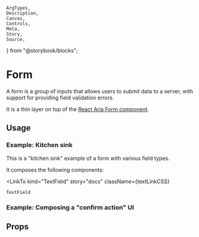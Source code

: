    ArgTypes,
    Description,
    Canvas,
    Controls,
    Meta,
    Story,
    Source,
} from "@storybook/blocks";


<Meta of={stories} />

# Form

A form is a group of inputs that allows users to submit data to a server, with
support for providing field validation errors.

It is a thin layer on top of the
[React Aria Form component](https://react-spectrum.adobe.com/react-aria/Form.html).

## Usage

### Example: Kitchen sink

This is a "kitchen sink" example of a form with various field types.

It composes the following components:

<LinkTo
    kind="TextField"
    story="docs"
    className={textLinkCSS}
>
    TextField
</LinkTo>

<Description of={stories.Default} />
<Canvas of={stories.Default} />

### Example: Composing a "confirm action" UI

<Description of={stories.ConfirmAction} />
<Canvas of={stories.ConfirmAction} />

## Props

<ArgTypes of={Form} />
